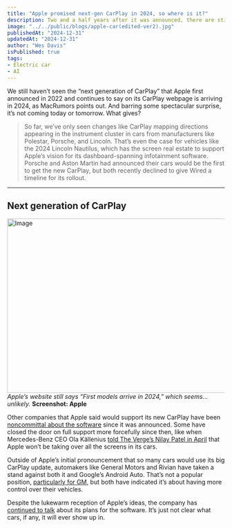 ```yaml
---
title: "Apple promised next-gen CarPlay in 2024, so where is it?"
description: Two and a half years after it was announced, there are still no cars with next-gen CarPlay on the horizon.
image: "../../public/blogs/apple-car(edited-ver2).jpg"
publishedAt: "2024-12-31"
updatedAt: "2024-12-31"
author: "Wes Davis"
isPublished: true
tags: 
- Electric car
- AI
---
```

We still haven’t seen the “next generation of CarPlay” that Apple first announced in 2022 and continues to say on its CarPlay webpage is arriving in 2024, as MacRumors points out. And barring some spectacular surprise, it’s not coming today or tomorrow. What gives?

> So far, we’ve only seen changes like CarPlay mapping directions appearing in the instrument cluster in cars from manufacturers like Polestar, Porsche, and Lincoln. That’s even the case for vehicles like the 2024 Lincoln Nautilus, which has the screen real estate to support Apple’s vision for its dashboard-spanning infotainment software. Porsche and Aston Martin had announced their cars would be the first to get the new CarPlay, but both recently declined to give Wired a timeline for its rollout.

---

## Next generation of CarPlay

<Image
  src="/blogs/apple-car-1.jpg"
  width="1200"
  height="404"
  alt="Image"
  sizes="100vw"
/>
_Apple’s website still says “First models arrive in 2024,” which seems... unlikely._ **Screenshot: Apple**

Other companies that Apple said would support its new CarPlay have been [noncommittal about the software](https://www.theverge.com/2022/6/7/23157963/apple-carplay-next-gen-screen-car-companies) since it was announced. Some have closed the door on full support more forcefully since then, like when Mercedes-Benz CEO Ola Källenius [told The Verge’s Nilay Patel in April](https://www.theverge.com/24140551/mercedes-benz-ola-kallenius-ev-gwagen-carplay-apple) that Apple won’t be taking over all the screens in its cars.

Outside of Apple’s initial pronouncement that so many cars would use its big CarPlay update, automakers like General Motors and Rivian have taken a stand against both it and Google’s Android Auto. That’s not a popular position, [particularly for GM](https://www.theverge.com/2023/4/4/23669523/gm-apple-carplay-android-auto-ev-restrict-access), but both have indicated it’s about having more control over their vehicles.

Despite the lukewarm reception of Apple’s ideas, the company has [continued to talk](https://www.theverge.com/2024/6/17/24180353/apple-carplay-wireless-system-features) about its plans for the software. It’s just not clear what cars, if any, it will ever show up in.



